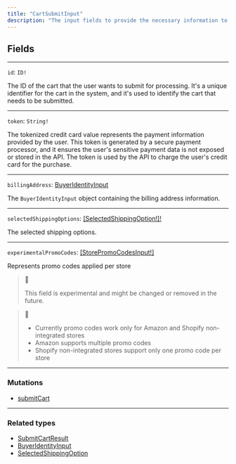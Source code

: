 ```yaml
---
title: "CartSubmitInput"
description: "The input fields to provide the necessary information to submit a cart for processing through the submitCart mutation. By providing the cart ID, tokenized payment information, and billing address, the API can process the payment and complete the purchase. Once the cart is submitted, the user's payment is processed, and the purchased items are prepared for shipping or digital delivery, as applicable."
---
```


## Fields

---

`id`: `ID!`

The ID of the cart that the user wants to submit for processing. It's a unique identifier for the cart in the system, and it's used to identify the cart that needs to be submitted.

---

`token`: `String!`

The tokenized credit card value represents the payment information provided by the user. This token is generated by a secure payment processor, and it ensures the user's sensitive payment data is not exposed or stored in the API. The token is used by the API to charge the user's credit card for the purchase.

---

`billingAddress`: [BuyerIdentityInput](https://rye-docs.readme.io/reference/buyeridentityinput)

The `BuyerIdentityInput` object containing the billing address information.

---

`selectedShippingOptions`: [\[SelectedShippingOption!\]!](/reference/selectedshippingoption)

The selected shipping options.

---

`experimentalPromoCodes`: [\[StorePromoCodesInput!\]](/reference/storepromocodesinput)

Represents promo codes applied per store

> 🚧
> 
> This field is experimental and might be changed or removed in the future.

> 📘
> 
> * Currently promo codes work only for Amazon and Shopify non-integrated stores
> * Amazon supports multiple promo codes
> * Shopify non-integrated stores support only one promo code per store

---

### Mutations

* [submitCart](/reference/submitcart)

---

### Related types

* [SubmitCartResult](/reference/submitcartresult)
* [BuyerIdentityInput](https://rye-docs.readme.io/reference/buyeridentityinput)
* [SelectedShippingOption](/reference/selectedshippingoption)